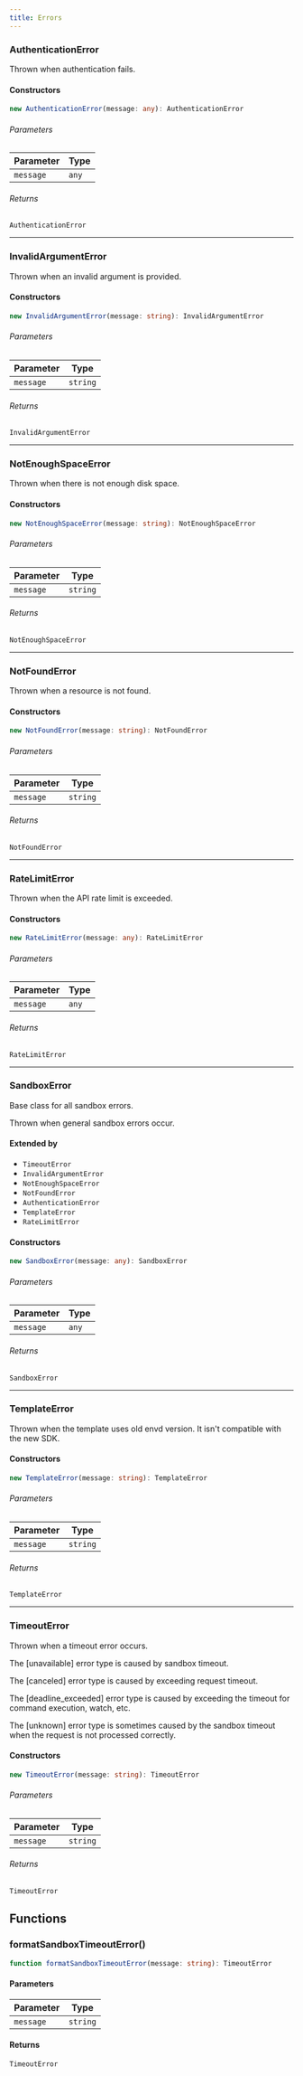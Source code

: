 ```yaml
---
title: Errors
---
```


### AuthenticationError

Thrown when authentication fails.

#### Constructors

```ts
new AuthenticationError(message: any): AuthenticationError
```

###### Parameters

| Parameter | Type |
| ------ | ------ |
| `message` | `any` |

###### Returns

`AuthenticationError`

***

### InvalidArgumentError

Thrown when an invalid argument is provided.

#### Constructors

```ts
new InvalidArgumentError(message: string): InvalidArgumentError
```

###### Parameters

| Parameter | Type |
| ------ | ------ |
| `message` | `string` |

###### Returns

`InvalidArgumentError`

***

### NotEnoughSpaceError

Thrown when there is not enough disk space.

#### Constructors

```ts
new NotEnoughSpaceError(message: string): NotEnoughSpaceError
```

###### Parameters

| Parameter | Type |
| ------ | ------ |
| `message` | `string` |

###### Returns

`NotEnoughSpaceError`

***

### NotFoundError

Thrown when a resource is not found.

#### Constructors

```ts
new NotFoundError(message: string): NotFoundError
```

###### Parameters

| Parameter | Type |
| ------ | ------ |
| `message` | `string` |

###### Returns

`NotFoundError`

***

### RateLimitError

Thrown when the API rate limit is exceeded.

#### Constructors

```ts
new RateLimitError(message: any): RateLimitError
```

###### Parameters

| Parameter | Type |
| ------ | ------ |
| `message` | `any` |

###### Returns

`RateLimitError`

***

### SandboxError

Base class for all sandbox errors.

Thrown when general sandbox errors occur.

#### Extended by

- `TimeoutError`
- `InvalidArgumentError`
- `NotEnoughSpaceError`
- `NotFoundError`
- `AuthenticationError`
- `TemplateError`
- `RateLimitError`

#### Constructors

```ts
new SandboxError(message: any): SandboxError
```

###### Parameters

| Parameter | Type |
| ------ | ------ |
| `message` | `any` |

###### Returns

`SandboxError`

***

### TemplateError

Thrown when the template uses old envd version. It isn't compatible with the new SDK.

#### Constructors

```ts
new TemplateError(message: string): TemplateError
```

###### Parameters

| Parameter | Type |
| ------ | ------ |
| `message` | `string` |

###### Returns

`TemplateError`

***

### TimeoutError

Thrown when a timeout error occurs.

The [unavailable] error type is caused by sandbox timeout.

The [canceled] error type is caused by exceeding request timeout.

The [deadline_exceeded] error type is caused by exceeding the timeout for command execution, watch, etc.

The [unknown] error type is sometimes caused by the sandbox timeout when the request is not processed correctly.

#### Constructors

```ts
new TimeoutError(message: string): TimeoutError
```

###### Parameters

| Parameter | Type |
| ------ | ------ |
| `message` | `string` |

###### Returns

`TimeoutError`

## Functions

### formatSandboxTimeoutError()

```ts
function formatSandboxTimeoutError(message: string): TimeoutError
```

#### Parameters

| Parameter | Type |
| ------ | ------ |
| `message` | `string` |

#### Returns

`TimeoutError`
